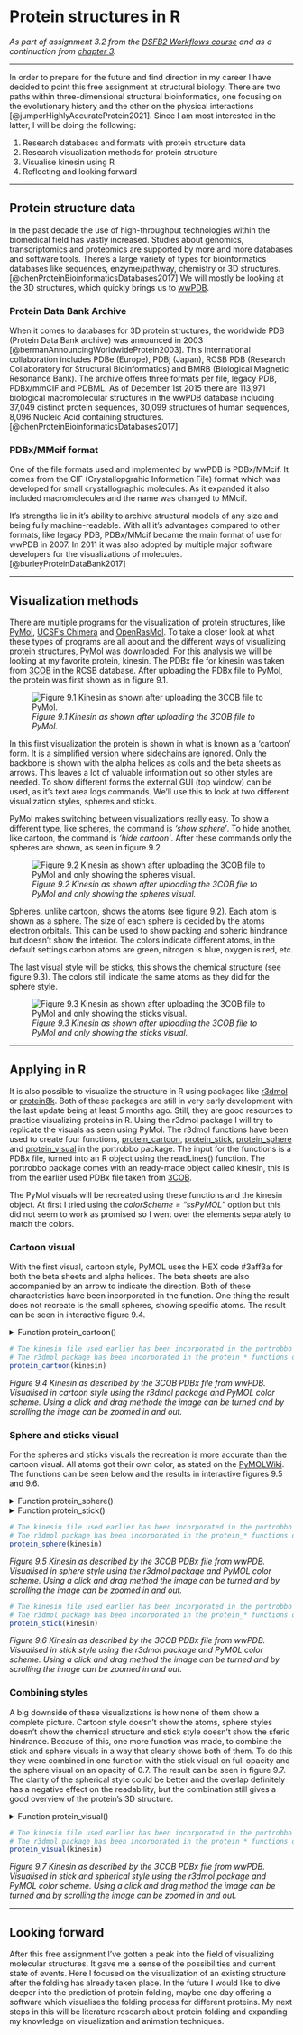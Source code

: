 # Protein structures in R {#freeassignment}

_As part of assignment 3.2 from the [DSFB2 Workflows course](https://lesmaterialen.rstudio.hu.nl/workflows-reader/#course-introduction) and as a continuation from [chapter 3](Workflows_Portfolio_3.html)._

----

In order to prepare for the future and find direction in my career I have decided to point this free assignment at structural biology. There are two paths within three-dimensional structural bioinformatics, one focusing on the evolutionary history and the other on the physical interactions [@jumperHighlyAccurateProtein2021]. Since I am most interested in the latter, I will be doing the following:
<ol>
<li>Research databases and formats with protein structure data</li>
<li>Research visualization methods for protein structure</li>
<li>Visualise kinesin using R</li>
<li>Reflecting and looking forward</li>
</ol>

----

## Protein structure data

In the past decade the use of high-throughput technologies within the biomedical field has vastly increased. Studies about genomics, transcriptomics and proteomics are supported by more and more databases and software tools. There's a large variety of types for bioinformatics databases like sequences, enzyme/pathway, chemistry or 3D structures. [@chenProteinBioinformaticsDatabases2017] We will mostly be looking at the 3D structures, which quickly brings us to [wwPDB](http://www.wwpdb.org/).

### Protein Data Bank Archive

When it comes to databases for 3D protein structures, the worldwide PDB (Protein Data Bank archive) was announced in 2003 [@bermanAnnouncingWorldwideProtein2003]. This international collaboration includes PDBe (Europe), PDBj (Japan), RCSB PDB (Research Collaboratory for Structural Bioinformatics) and BMRB (Biological Magnetic Resonance Bank). The archive offers three formats per file, legacy PDB, PDBx/mmCIF and PDBML. As of December 1st 2015 there are 113,971 biological macromolecular structures in the wwPDB database including 37,049 distinct protein sequences, 30,099 structures of human sequences, 8,096 Nucleic Acid containing structures. [@chenProteinBioinformaticsDatabases2017]

### PDBx/MMcif format

One of the file formats used and implemented by wwPDB is PDBx/MMcif. It comes from the CIF (Crystallopgrahic Information File) format which was developed for small crystallographic molecules. As it expanded it also included macromolecules and the name was changed to MMcif. 

It's strengths lie in it's ability to archive structural models of any size and being fully machine-readable. With all it's advantages compared to other formats, like legacy PDB, PDBx/MMcif became the main format of use for wwPDB in 2007. In 2011 it was also adopted by multiple major software developers for the visualizations of molecules. [@burleyProteinDataBank2017]

----

## Visualization methods

There are multiple programs for the visualization of protein structures, like [PyMol](https://pymol.org/2/), [UCSF's Chimera](https://www.cgl.ucsf.edu/chimera/) and [OpenRasMol](http://www.openrasmol.org/). To take a closer look at what these types of programs are all about and the different ways of visualizing protein structures, PyMol was downloaded. For this analysis we will be looking at my favorite protein, kinesin. The PDBx file for kinesin was taken from [3COB](https://www.rcsb.org/structure/3COB) in the RCSB database. After uploading the PDBx file to PyMol, the protein was first shown as in figure 9.1.

![_Figure 9.1 Kinesin as shown after uploading the 3COB file to PyMol._](images/kinesin_pymol_initial.png)

In this first visualization the protein is shown in what is known as a 'cartoon' form. It is a simplified version where sidechains are ignored. Only the backbone is shown with the alpha helices as coils and the beta sheets as arrows. This leaves a lot of valuable information out so other styles are needed. To show different forms the external GUI (top window) can be used, as it's text area logs commands. We'll use this to look at two different visualization styles, spheres and sticks.

PyMol makes switching between visualizations really easy. To show a different type, like spheres, the command is <i>'show sphere'</i>. To hide another, like cartoon, the command is <i>'hide cartoon'</i>. After these commands only the spheres are shown, as seen in figure 9.2.

![_Figure 9.2 Kinesin as shown after uploading the 3COB file to PyMol and only showing the spheres visual._](images/kinesin_pymol_spheres.png)

Spheres, unlike cartoon, shows the atoms (see figure 9.2). Each atom is shown as a sphere. The size of each sphere is decided by the atoms electron orbitals. This can be used to show packing and spheric hindrance but doesn't show the interior. The colors indicate different atoms, in the default settings carbon atoms are green, nitrogen is blue, oxygen is red, etc.

The last visual style will be sticks, this shows the chemical structure (see figure 9.3). The colors still indicate the same atoms as they did for the sphere style.

![_Figure 9.3 Kinesin as shown after uploading the 3COB file to PyMol and only showing the sticks visual._](images/kinesin_pymol_sticks.png)

----

## Applying in R

It is also possible to visualize the structure in R using packages like [r3dmol](https://github.com/swsoyee/r3dmol) or [protein8k](https://github.com/SimonLiles/protein8k). Both of these packages are still in very early development with the last update being at least 5 months ago. Still, they are good resources to practice visualizing proteins in R. Using the r3dmol package I will try to replicate the visuals as seen using PyMol. The r3dmol functions have been used to create four functions, [protein_cartoon](https://github.com/mirthhe/portrobbo/blob/main/R/protein_cartoon.R), [protein_stick](https://github.com/mirthhe/portrobbo/blob/main/R/protein_stick.R), [protein_sphere](https://github.com/mirthhe/portrobbo/blob/main/R/protein_sphere.R) and [protein_visual](https://github.com/mirthhe/portrobbo/blob/main/R/protein_visual.R) in the portrobbo package. The input for the functions is a PDBx file, turned into an R object using the readLines() function. The portrobbo package comes with an ready-made object called kinesin, this is from the earlier used PDBx file taken from [3COB](https://www.rcsb.org/structure/3COB).

The PyMol visuals will be recreated using these functions and the kinesin object. At first I tried using the <i>colorScheme = "ssPyMOL"</i> option but this did not seem to work as promised so I went over the elements separately to match the colors. 

### Cartoon visual

With the first visual, cartoon style, PyMOL uses the HEX code #3aff3a for both the beta sheets and alpha helices. The beta sheets are also accompanied by an arrow to indicate the direction. Both of these characteristics have been incorporated in the function. One thing the result does not recreate is the small spheres, showing specific atoms. The result can be seen in interactive figure 9.4.

<details><summary>Function protein_cartoon()</summary>
```r
protein_cartoon <- function(pdbobject){
  r3dmol(
    viewer_spec = m_viewer_spec(
      # How far user can zoom in
      lowerZoomLimit = 30,
      # How far user can zoom out
      upperZoomLimit = 400,
      # Decrease quality to improve performance
      antialias = FALSE,
      disableFog = TRUE,
      backgroundColor = "black")) %>%
    # Adding the protein
    m_add_model(data = pdbobject, format = "pdb") %>%
    # Center the protein at first
    m_zoom_to() %>%
    # Set style of structures
    m_set_style(
      sel = m_sel(ss = "s"), # Style beta sheets
      style = m_style_cartoon(color = "#3aff3a", arrows = TRUE)) %>%
    m_set_style(
      sel = m_sel(ss = "h"), # Style alpha helix
      style = m_style_cartoon(color = "#3aff3a")) %>%
    # Rotate the scene by given angle on given axis
    m_rotate(angle = 90, axis = "y")
}
```
</details>

```r
# The kinesin file used earlier has been incorporated in the portrobbo package
# The r3dmol package has been incorporated in the protein_* functions of the portrobbo package
protein_cartoon(kinesin)
```

_Figure 9.4 Kinesin as described by the 3COB PDBx file from wwPDB. Visualised in cartoon style using the r3dmol package and PyMOL color scheme. Using a click and drag methode the image can be turned and by scrolling the image can be zoomed in and out._

### Sphere and sticks visual

For the spheres and sticks visuals the recreation is more accurate than the cartoon visual. All atoms got their own color, as stated on the [PyMOLWiki](https://pymolwiki.org/index.php/Color_Values). The functions can be seen below and the results in interactive figures 9.5 and 9.6.

<details><summary>Function protein_sphere()</summary>
```r
protein_sphere <- function(pdbobject){
  r3dmol(
    viewer_spec = m_viewer_spec(
      # How far user can zoom in
      lowerZoomLimit = 30,
      # How far user can zoom out
      upperZoomLimit = 400,
      # Decrease quality to improve performance
      antialias = FALSE,
      disableFog = TRUE,
      backgroundColor = "black")) %>%
    # Adding the protein
    m_add_model(data = pdbobject, format = "pdb") %>%
    # Center the protein at first
    m_zoom_to() %>%
    # Set style of atoms
    m_set_style(
      sel = m_sel(elem = "C"), # Style carbon
      style = m_style_sphere(color = "#33ff33")) %>%
    m_set_style(
      sel = m_sel(elem = "N"), # Style nitrogen
      style = m_style_sphere(color = "#3333ff")) %>%
    m_set_style(
      sel = m_sel(elem = "O"), # Style oxygen
      style = m_style_sphere(color = "#ff4c4c")) %>%
    m_set_style(
      sel = m_sel(elem = "S"), # Style sulfur
      style = m_style_sphere(color = "#e5c53f")) %>%
    m_set_style(
      sel = m_sel(elem = "P"), # Style phosphorus
      style = m_style_sphere(color = "#ff7f00")) %>%
    m_set_style(
      sel = m_sel(elem = "MG"), # Style magnesium
      style = m_style_sphere(color = "#8aff00")) %>%
    # Rotate by given angle on given axis
    m_rotate(angle = 90, axis = "y")
}
```
</details>
<details><summary>Function protein_stick()</summary>
```r
protein_sphere <- function(pdbobject){
  r3dmol(
    viewer_spec = m_viewer_spec(
      # How far user can zoom in
      lowerZoomLimit = 30,
      # How far user can zoom out
      upperZoomLimit = 400,
      # Decrease quality to improve performance
      antialias = FALSE,
      disableFog = TRUE,
      backgroundColor = "black")) %>%
    # Adding the protein
    m_add_model(data = pdbobject, format = "pdb") %>%
    # Center the protein at first
    m_zoom_to() %>%
    # Set style of atoms
    m_set_style(
      sel = m_sel(elem = "C"), # Style carbon
      style = m_style_stick(color = "#33ff33")) %>%
    m_set_style(
      sel = m_sel(elem = "N"), # Style nitrogen
      style = m_style_stick(color = "#3333ff")) %>%
    m_set_style(
      sel = m_sel(elem = "O"), # Style oxygen
      style = m_style_stick(color = "#ff4c4c")) %>%
    m_set_style(
      sel = m_sel(elem = "S"), # Style sulfur
      style = m_style_stick(color = "#e5c53f")) %>%
    m_set_style(
      sel = m_sel(elem = "P"), # Style phosphorus
      style = m_style_stick(color = "#ff7f00")) %>%
    m_set_style(
      sel = m_sel(elem = "MG"), # Style magnesium
      style = m_style_stick(color = "#8aff00")) %>%
    # Rotate by given angle on given axis
    m_rotate(angle = 90, axis = "y")
}
```
</details>

```r
# The kinesin file used earlier has been incorporated in the portrobbo package
# The r3dmol package has been incorporated in the protein_* functions of the portrobbo package
protein_sphere(kinesin)
```

_Figure 9.5 Kinesin as described by the 3COB PDBx file from wwPDB. Visualised in sphere style using the r3dmol package and PyMOL color scheme. Using a click and drag method the image can be turned and by scrolling the image can be zoomed in and out._

```r
# The kinesin file used earlier has been incorporated in the portrobbo package
# The r3dmol package has been incorporated in the protein_* functions of the portrobbo package
protein_stick(kinesin)
```

_Figure 9.6 Kinesin as described by the 3COB PDBx file from wwPDB. Visualised in stick style using the r3dmol package and PyMOL color scheme. Using a click and drag method the image can be turned and by scrolling the image can be zoomed in and out._

### Combining styles

A big downside of these visualizations is how none of them show a complete picture. Cartoon style doesn't show the atoms, sphere styles doesn't show the chemical structure and stick style doesn't show the sferic hindrance. Because of this, one more function was made, to combine the stick and sphere visuals in a way that clearly shows both of them. To do this they were combined in one function with the stick visual on full opacity and the sphere visual on an opacity of 0.7. The result can be seen in figure 9.7. The clarity of the spherical style could be better and the overlap definitely has a negative effect on the readability, but the combination still gives a good overview of the protein's 3D structure.

<details><summary>Function protein_visual()</summary>
```r
protein_visual <- function(pdbobject){
  r3dmol(
    viewer_spec = m_viewer_spec(
      # How far user can zoom in
      lowerZoomLimit = 30,
      # How far user can zoom out
      upperZoomLimit = 400,
      # Decrease quality to improve performance
      antialias = FALSE,
      disableFog = TRUE,
      backgroundColor = "black")) %>%
    # Adding the protein
    m_add_model(data = pdbobject, format = "pdb") %>%
    # Center the protein at first
    m_zoom_to() %>%
    # Set style of atoms
    m_set_style(
      sel = m_sel(elem = "C"), # Style carbon
      style = c(m_style_stick(color = "#33ff33"), m_style_sphere(opacity = 0.7, color = "#33ff33"))) %>%
    m_set_style(
      sel = m_sel(elem = "N"), # Style nitrogen
      style = c(m_style_stick(color = "#3333ff"), m_style_sphere(opacity = 0.7, color = "#3333ff"))) %>%
    m_set_style(
      sel = m_sel(elem = "O"), # Style oxygen
      style = c(m_style_stick(color = "#ff4c4c"), m_style_sphere(opacity = 0.7, color = "#ff4c4c"))) %>%
    m_set_style(
      sel = m_sel(elem = "S"), # Style sulfur
      style = c(m_style_stick(color = "#e5c53f"), m_style_sphere(opacity = 0.7, color = "#e5c53f"))) %>%
    m_set_style(
      sel = m_sel(elem = "P"), # Style phosphorus
      style = c(m_style_stick(color = "#ff7f00"), m_style_sphere(opacity = 0.7, color = "#ff7f00"))) %>%
    m_set_style(
      sel = m_sel(elem = "MG"), # Style magnesium
      style = c(m_style_stick(color = "#8aff00"), m_style_sphere(opacity = 0.7, color = "#8aff00"))) %>%
    # Rotate by given angle on given axis
    m_rotate(angle = 90, axis = "y")
}
```
</details>

```r
# The kinesin file used earlier has been incorporated in the portrobbo package
# The r3dmol package has been incorporated in the protein_* functions of the portrobbo package
protein_visual(kinesin)
```

_Figure 9.7 Kinesin as described by the 3COB PDBx file from wwPDB. Visualised in stick and spherical style using the r3dmol package and PyMOL color scheme. Using a click and drag method the image can be turned and by scrolling the image can be zoomed in and out._

----

## Looking forward

After this free assignment I've gotten a peak into the field of visualizing molecular structures. It gave me a sense of the possibilities and current state of events. Here I focused on the visualization of an existing structure after the folding has already taken place. In the future I would like to dive deeper into the prediction of protein folding, maybe one day offering a software which visualises the folding process for different proteins. My next steps in this will be literature research about protein folding and expanding my knowledge on visualization and animation techniques.